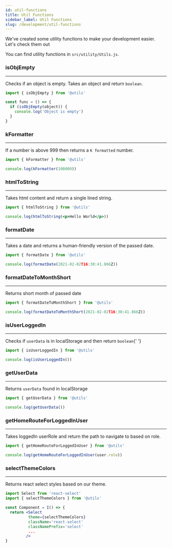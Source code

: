 ```yaml
---
id: util-functions
title: Util Functions
sidebar_label: Util Functions
slug: /development/util-functions
---
```


<p>We've created some utility functions to make your development easier. Let's check them out</p>

<p>
  You can find utility functions in <code>src/utility/Utils.js</code>.
</p>

### isObjEmpty

---

<p>
  Checks if an object is empty. Takes an object and return <code>boolean</code>.
</p>

```jsx
import { isObjEmpty } from '@utils'

const func = () => {
  if (isObjEmpty(object)) {
    console.log('Object is empty')
  }
}
```

### kFormatter

---

<p>
  If a number is above 999 then returns a <code>K formatted</code> number.
</p>

```jsx
import { kFormatter } from '@utils'

console.log(kFormatter(100000))
```

### htmlToString

---

<p>Takes html content and return a single lined string.</p>

```jsx
import { htmlToString } from '@utils'

console.log(htmlToString(<p>Hello World</p>))
```

### formatDate

---

<p>Takes a date and returns a human-friendly version of the passed date.</p>

```jsx
import { formatDate } from '@utils'

console.log(formatDate(2021-02-02T16:30:41.866Z))
```

### formatDateToMonthShort

---

<p> Returns short month of passed date</p>

```jsx
import { formatDateToMonthShort } from '@utils'

console.log(formatDateToMonthShort(2021-02-02T16:30:41.866Z))
```

### isUserLoggedIn

---

<p>
  Checks if <code>userData</code> is in localStorage and then return <code>boolean</code>{' '}
</p>

```jsx
import { isUserLoggedIn } from '@utils'

console.log(isUserLoggedIn())
```

### getUserData

---

<p>
  Returns <code>userData</code> found in localStorage
</p>

```jsx
import { getUserData } from '@utils'

console.log(getUserData())
```

### getHomeRouteForLoggedInUser

---

<p>Takes loggedIn userRole and return the path to navigate to based on role.</p>

```jsx
import { getHomeRouteForLoggedInUser } from '@utils'

console.log(getHomeRouteForLoggedInUser(user.role))
```

### selectThemeColors

---

<p>Returns react select styles based on our theme.</p>

```jsx
import Select from 'react-select'
import { selectThemeColors } from '@utils'

const Component = I() => {
  return <Select
          theme={selectThemeColors}
          className='react-select'
          classNamePrefix='select'
          ...
         />
}
```
